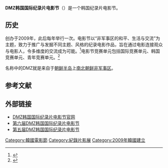 {{Infobox film festival
| name           = DMZ韩国国际纪录片电影节<br/>DMZ International Documentary Film Festival
| logo           = 
| logo_alt       =
| logo_size      = 
| image          = 
| image_alt      =
| image_size     = 
| caption        = 
| opening        = 
| closing        = 
| location       = {{KOR}}[[京畿道|京畿道]]
| founded        = 2009年
| date           = 每年9月或10月
| website        = http://www.dmzdocs.com
}}
'''DMZ韩国国际纪录片电影节'''（{{lang-en|DMZ International Documentary Film Festival}}）是一个韩国纪录片电影节。

==历史==
创办于2009年，此后每年举行一次。电影节以“非军事区的和平、生活与交流”为主题，致力于推广与发掘不同主题、风格的纪录电影作品，旨在通过电影连接观众与电影人，令多维度的交流成为可能。<ref>{{Cite web |url=http://www.mask9.com/node/130843 |title=第五届DMZ韩国国际纪录片电影节 |accessdate=2014-11-29 |archive-date=2015-01-17 |archive-url=https://web.archive.org/web/20150117214810/http://www.mask9.com/node/130843 |dead-url=no }}</ref>电影节竞赛单元包括国际竞赛单元、韩国竞赛单元、青年竞赛单元。<ref>{{Cite web |url=http://www.mask9.com/node/177499 |title=第六届DMZ韩国国际纪录片电影节 |accessdate=2014-11-29 |archive-date=2015-01-17 |archive-url=https://web.archive.org/web/20150117213125/http://www.mask9.com/node/177499 |dead-url=no }}</ref>

名称中的DMZ就是来自于[[朝鲜半岛|朝鲜半岛]]上[[南北朝鲜非军事区|南北朝鲜非军事区]]。

==参考文献==
{{reflist}}

==外部链接==
*[http://www.dmzdocs.com DMZ韩国国际纪录片电影节官网]{{Wayback|url=http://www.dmzdocs.com/ |date=20190719021320 }}
*[http://www.mask9.com/node/177499 第六届DMZ韩国国际纪录片电影节]{{Wayback|url=http://www.mask9.com/node/177499 |date=20150117213125 }}
*[http://www.mask9.com/node/130843 第五届DMZ韩国国际纪录片电影节]{{Wayback|url=http://www.mask9.com/node/130843 |date=20150117214810 }}

{{韓國影視及娛樂頒獎典禮}}
[[Category:韓國電影節|Category:韓國電影節]]
[[Category:紀錄片影展|Category:紀錄片影展]]
[[Category:2009年韓國建立|Category:2009年韓國建立]]